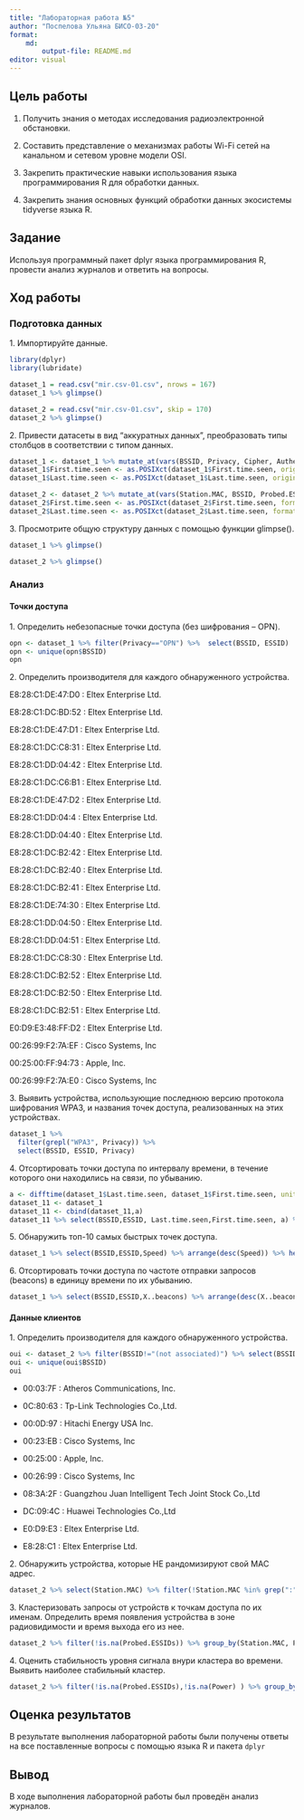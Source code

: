 ```yaml
---
title: "Лабораторная работа №5"
author: "Поспелова Ульяна БИСО-03-20"
format: 
    md:
        output-file: README.md
editor: visual
---
```


## Цель работы

1. Получить знания о методах исследования радиоэлектронной обстановки.

2. Составить представление о механизмах работы Wi-Fi сетей на канальном и сетевом уровне модели OSI.

3. Закрепить практические навыки использования языка программирования R для обработки данных.

4. Закрепить знания основных функций обработки данных экосистемы tidyverse языка R.

## Задание

Используя программный пакет dplyr языка программирования R, провести анализ журналов и ответить на вопросы.

## Ход работы

### Подготовка данных

1\. Импортируйте данные.

```r
library(dplyr)
library(lubridate)
```

```r
dataset_1 = read.csv("mir.csv-01.csv", nrows = 167)
dataset_1 %>% glimpse()
```

```r
dataset_2 = read.csv("mir.csv-01.csv", skip = 170)
dataset_2 %>% glimpse()
```



2\. Привести датасеты в вид “аккуратных данных”, преобразовать типы столбцов в соответствии с типом данных.

```r
dataset_1 <- dataset_1 %>% mutate_at(vars(BSSID, Privacy, Cipher, Authentication, LAN.IP, ESSID), trimws) %>% mutate_at(vars(BSSID, Privacy, Cipher, Authentication, LAN.IP, ESSID), na_if, "")
dataset_1$First.time.seen <- as.POSIXct(dataset_1$First.time.seen, origin="1970-01-01")
dataset_1$Last.time.seen <- as.POSIXct(dataset_1$Last.time.seen, origin="1970-01-01")

dataset_2 <- dataset_2 %>% mutate_at(vars(Station.MAC, BSSID, Probed.ESSIDs), trimws) %>% mutate_at(vars(Station.MAC, BSSID, Probed.ESSIDs), na_if, "")
dataset_2$First.time.seen <- as.POSIXct(dataset_2$First.time.seen, format = "%Y-%m-%d %H:%M:%S")
dataset_2$Last.time.seen <- as.POSIXct(dataset_2$Last.time.seen, format = "%Y-%m-%d %H:%M:%S")
```

3\. Просмотрите общую структуру данных с помощью функции glimpse().

```r
dataset_1 %>% glimpse()
```

```r
dataset_2 %>% glimpse()
```

### Анализ

#### Точки доступа

1\. Определить небезопасные точки доступа (без шифрования – OPN).

```r
opn <- dataset_1 %>% filter(Privacy=="OPN") %>%  select(BSSID, ESSID)
opn <- unique(opn$BSSID) 
opn
```

2\. Определить производителя для каждого обнаруженного устройства.

E8:28:C1:DE:47:D0 : Eltex Enterprise Ltd.

E8:28:C1:DC:BD:52 : Eltex Enterprise Ltd.

E8:28:C1:DE:47:D1 : Eltex Enterprise Ltd.

E8:28:C1:DC:C8:31 : Eltex Enterprise Ltd.

E8:28:C1:DD:04:42 : Eltex Enterprise Ltd.

E8:28:C1:DC:C6:B1 : Eltex Enterprise Ltd.

E8:28:C1:DE:47:D2 : Eltex Enterprise Ltd.

E8:28:C1:DD:04:4 : Eltex Enterprise Ltd.

E8:28:C1:DD:04:40 : Eltex Enterprise Ltd.

E8:28:C1:DC:B2:42 : Eltex Enterprise Ltd.

E8:28:C1:DC:B2:40 : Eltex Enterprise Ltd.

E8:28:C1:DC:B2:41 : Eltex Enterprise Ltd.

E8:28:C1:DE:74:30 : Eltex Enterprise Ltd.

E8:28:C1:DD:04:50 : Eltex Enterprise Ltd.

E8:28:C1:DD:04:51 : Eltex Enterprise Ltd.

E8:28:C1:DC:C8:30 : Eltex Enterprise Ltd.

E8:28:C1:DC:B2:52 : Eltex Enterprise Ltd.

E8:28:C1:DC:B2:50 : Eltex Enterprise Ltd.

E8:28:C1:DC:B2:51 : Eltex Enterprise Ltd.

E0:D9:E3:48:FF:D2 : Eltex Enterprise Ltd.

00:26:99:F2:7A:EF : Cisco Systems, Inc

00:25:00:FF:94:73 : Apple, Inc.

00:26:99:F2:7A:E0 : Cisco Systems, Inc

3\. Выявить устройства, использующие последнюю версию протокола шифрования WPA3, и названия точек доступа, реализованных на этих устройствах.

```r
dataset_1 %>%
  filter(grepl("WPA3", Privacy)) %>%
  select(BSSID, ESSID, Privacy)
```

4\. Отсортировать точки доступа по интервалу времени, в течение которого они находились на связи, по убыванию.

```r
a <- difftime(dataset_1$Last.time.seen, dataset_1$First.time.seen, units = "secs")
dataset_11 <- dataset_1
dataset_11 <- cbind(dataset_11,a)
dataset_11 %>% select(BSSID,ESSID, Last.time.seen,First.time.seen, a) %>% arrange(desc(a))
```

5\. Обнаружить топ-10 самых быстрых точек доступа.

```r
dataset_1 %>% select(BSSID,ESSID,Speed) %>% arrange(desc(Speed)) %>% head(10)
```

6\. Отсортировать точки доступа по частоте отправки запросов (beacons) в единицу времени по их убыванию.

```r
dataset_1 %>% select(BSSID,ESSID,X..beacons) %>% arrange(desc(X..beacons))
```

#### Данные клиентов

1\. Определить производителя для каждого обнаруженного устройства.

```r
oui <- dataset_2 %>% filter(BSSID!="(not associated)") %>% select(BSSID)
oui <- unique(oui$BSSID) 
oui
```

-   00:03:7F : Atheros Communications, Inc.

-   0C:80:63 : Tp-Link Technologies Co.,Ltd.

-   00:0D:97 : Hitachi Energy USA Inc.

-   00:23:EB : Cisco Systems, Inc

-   00:25:00 : Apple, Inc.

-   00:26:99 : Cisco Systems, Inc

-   08:3A:2F : Guangzhou Juan Intelligent Tech Joint Stock Co.,Ltd

-   DC:09:4C : Huawei Technologies Co.,Ltd

-   E0:D9:E3 : Eltex Enterprise Ltd.

-   E8:28:C1 : Eltex Enterprise Ltd.

2\. Обнаружить устройства, которые НЕ рандомизируют свой MAC адрес.

```r
dataset_2 %>% select(Station.MAC) %>% filter(!Station.MAC %in% grep(":",dataset_2$Station.MAC, value = TRUE))
```

3\. Кластеризовать запросы от устройств к точкам доступа по их именам. Определить время появления устройства в зоне радиовидимости и время выхода его из нее.

```r
dataset_2 %>% filter(!is.na(Probed.ESSIDs)) %>% group_by(Station.MAC, Probed.ESSIDs) %>% summarise("first" = min(First.time.seen), "last" = max(Last.time.seen), Power)
```

4\. Оценить стабильность уровня сигнала внури кластера во времени. Выявить наиболее стабильный кластер.

```r
dataset_2 %>% filter(!is.na(Probed.ESSIDs),!is.na(Power) ) %>% group_by(Station.MAC) %>%  summarise("first" = min(First.time.seen), "last" = max(Last.time.seen), Power) %>% arrange(desc(Power)) %>% head(1)
```

## Оценка результатов

В результате выполнения лабораторной работы были получены ответы на все поставленные вопросы с помощью языка R и пакета `dplyr`

## Вывод

В ходе выполнения лабораторной работы был проведён анализ журналов.








